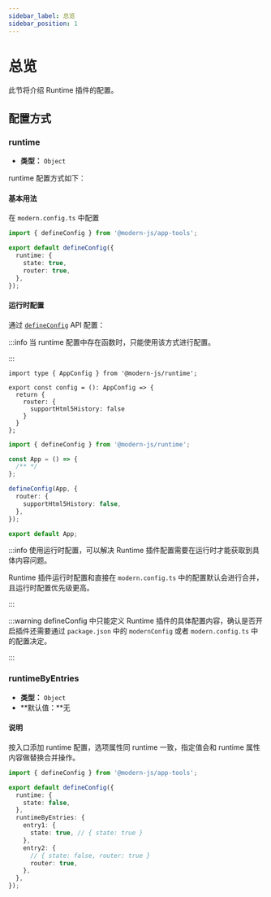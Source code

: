 ```yaml
---
sidebar_label: 总览
sidebar_position: 1
---
```


# 总览

此节将介绍 Runtime 插件的配置。

## 配置方式

### runtime

- **类型：** `Object`

runtime 配置方式如下：

#### 基本用法

在 `modern.config.ts` 中配置

```ts title="modern.config.ts"
import { defineConfig } from '@modern-js/app-tools';

export default defineConfig({
  runtime: {
    state: true,
    router: true,
  },
});
```

#### 运行时配置

通过 [`defineConfig`](/apis/app/runtime/app/define-config) API 配置：

:::info
当 runtime 配置中存在函数时，只能使用该方式进行配置。

:::


<Tabs>
  <TabItem value="layout" label="约定式路由" default>

```tsx title="src/routes/layout.tsx"
import type { AppConfig } from '@modern-js/runtime';

export const config = (): AppConfig => {
  return {
    router: {
      supportHtml5History: false
    }
  }
};
```

  </TabItem>

  <TabItem value="app" label="自控路由">

```ts title="src/App.tsx"
import { defineConfig } from '@modern-js/runtime';

const App = () => {
  /** */
};

defineConfig(App, {
  router: {
    supportHtml5History: false,
  },
});

export default App;
```

  </TabItem>
</Tabs>

:::info
使用运行时配置，可以解决 Runtime 插件配置需要在运行时才能获取到具体内容问题。

Runtime 插件运行时配置和直接在 `modern.config.ts` 中的配置默认会进行合并，且运行时配置优先级更高。

:::

:::warning
defineConfig 中只能定义 Runtime 插件的具体配置内容，确认是否开启插件还需要通过 `package.json` 中的 `modernConfig` 或者 `modern.config.ts` 中的配置决定。

:::

### runtimeByEntries

- **类型：** `Object`
- **默认值：**无

#### 说明

按入口添加 runtime 配置，选项属性同 runtime 一致，指定值会和 runtime 属性内容做替换合并操作。

```ts title="modern.config.ts"
import { defineConfig } from '@modern-js/app-tools';

export default defineConfig({
  runtime: {
    state: false,
  },
  runtimeByEntries: {
    entry1: {
      state: true, // { state: true }
    },
    entry2: {
      // { state: false, router: true }
      router: true,
    },
  },
});
```
